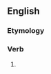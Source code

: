 ==English==

===Etymology===
{{suffix|en|like|eth|nocat=1}}

===Verb===
{{head|en|verb form}}

# {{en-archaic third-person singular of|like}}